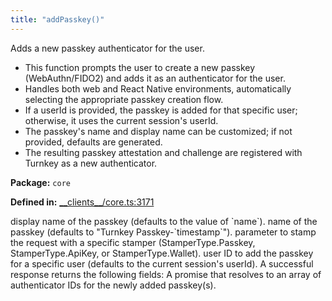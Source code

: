```yaml
---
title: "addPasskey()"
---
```



<H3Bordered text="Overview" />

Adds a new passkey authenticator for the user.

<ul>
  <li>This function prompts the user to create a new passkey (WebAuthn/FIDO2) and adds it as an authenticator for the user.</li>
  <li>Handles both web and React Native environments, automatically selecting the appropriate passkey creation flow.</li>
  <li>If a userId is provided, the passkey is added for that specific user; otherwise, it uses the current session's userId.</li>
  <li>The passkey's name and display name can be customized; if not provided, defaults are generated.</li>
  <li>The resulting passkey attestation and challenge are registered with Turnkey as a new authenticator.</li>
</ul>

<p><strong>Package:</strong> <code>core</code></p>

<p><strong>Defined in:</strong> <a href="https://github.com/tkhq/sdk/blob/main/packages/core/src/__clients__/core.ts#L3171">__clients__/core.ts:3171</a></p>

<H3Bordered text="Parameters" />

<ParamField body="params" type='AddPasskeyParams' required={false} >
  <Expandable title="params details">
    <NestedParam parentKey="params" childKey="displayName" type='string' required={false}>
display name of the passkey (defaults to the value of `name`).
</NestedParam>
    <NestedParam parentKey="params" childKey="name" type='string' required={false}>
name of the passkey (defaults to "Turnkey Passkey-`timestamp`").
</NestedParam>
    <NestedParam parentKey="params" childKey="stampWith" type='StamperType' required={false}>
parameter to stamp the request with a specific stamper (StamperType.Passkey, StamperType.ApiKey, or StamperType.Wallet).
</NestedParam>
    <NestedParam parentKey="params" childKey="userId" type='string' required={false}>
user ID to add the passkey for a specific user (defaults to the current session's userId).
</NestedParam>
  </Expandable>
</ParamField>

<H3Bordered text="Response" />
A successful response returns the following fields:

<ResponseField name="returns" type="string[]" required={true} >
  A promise that resolves to an array of authenticator IDs for the newly added passkey(s).
</ResponseField>
